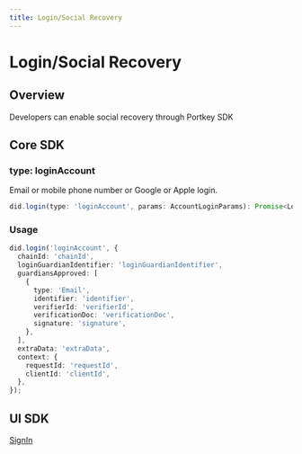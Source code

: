 ```yaml
---
title: Login/Social Recovery
---
```


# Login/Social Recovery

## Overview

Developers can enable social recovery through Portkey SDK

## Core SDK

### type: loginAccount

Email or mobile phone number or Google or Apple login.

```typescript
did.login(type: 'loginAccount', params: AccountLoginParams): Promise<LoginResult>;
```

### Usage

```typescript
did.login('loginAccount', {
  chainId: 'chainId',
  loginGuardianIdentifier: 'loginGuardianIdentifier',
  guardiansApproved: [
    {
      type: 'Email',
      identifier: 'identifier',
      verifierId: 'verifierId',
      verificationDoc: 'verificationDoc',
      signature: 'signature',
    },
  ],
  extraData: 'extraData',
  context: {
    requestId: 'requestId',
    clientId: 'clientId',
  },
});
```

## UI SDK

[SignIn](docs/SDKs/UISDK/TypeScript/Document/SignIn.mdx)
